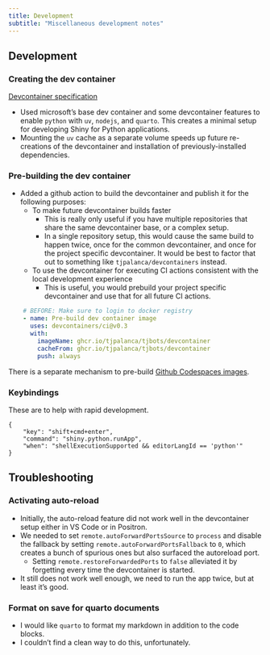 ```yaml
---
title: Development
subtitle: "Miscellaneous development notes" 
---
```


## Development

### Creating the dev container

[Devcontainer specification](../.devcontainer/devcontainer.json)

* Used microsoft's base dev container and some devcontainer features to enable `python` with `uv`, `nodejs`, and `quarto`. This creates a minimal setup for developing Shiny for Python applications.
* Mounting the `uv` cache as a separate volume speeds up future re-creations of the devcontainer and installation of previously-installed dependencies.

### Pre-building the dev container 

* Added a github action to build the devcontainer and publish it for the following purposes:
    - To make future devcontainer builds faster
        - This is really only useful if you have multiple repositories that share the same devcontainer base, or a complex setup.
        - In a single repository setup, this would cause the same build to happen twice, once for the common devcontainer, and once for the project specific devcontainer. It would be best to factor that out to something like `tjpalanca/devcontainers` instead.
    - To use the devcontainer for executing CI actions consistent with the local development experience
        - This is useful, you would prebuild your project specific devcontainer and use that for all future CI actions.

```yaml 
    # BEFORE: Make sure to login to docker registry
    - name: Pre-build dev container image
      uses: devcontainers/ci@v0.3
      with:
        imageName: ghcr.io/tjpalanca/tjbots/devcontainer
        cacheFrom: ghcr.io/tjpalanca/tjbots/devcontainer
        push: always
``` 

There is a separate mechanism to pre-build [Github Codespaces images](https://docs.github.com/en/codespaces/prebuilding-your-codespaces).

### Keybindings 

These are to help with rapid development.

```jsonc 
{
    "key": "shift+cmd+enter",
    "command": "shiny.python.runApp",
    "when": "shellExecutionSupported && editorLangId == 'python'"
}
```

## Troubleshooting

### Activating auto-reload

* Initially, the auto-reload feature did not work well in the devcontainer setup either in VS Code or in Positron.
* We needed to set `remote.autoForwardPortsSource` to `process` and disable the fallback by setting `remote.autoForwardPortsFallback` to `0`, which creates a bunch of spurious ones but also surfaced the autoreload port.
    * Setting `remote.restoreForwardedPorts` to `false` alleviated it by forgetting every time the devcontainer is started.
* It still does not work well enough, we need to run the app twice, but at least it's good.

### Format on save for quarto documents

* I would like `quarto` to format my markdown in addition to the code blocks.
* I couldn't find a clean way to do this, unfortunately. 